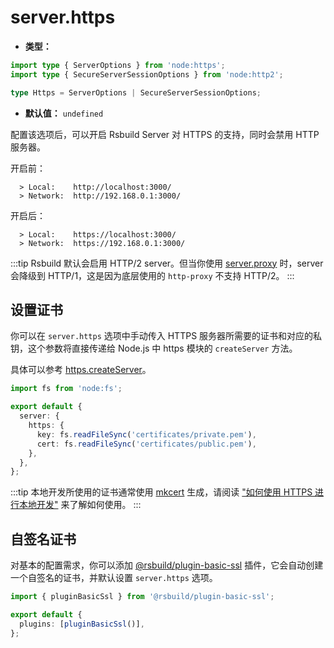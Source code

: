 # server.https

- **类型：**

```ts
import type { ServerOptions } from 'node:https';
import type { SecureServerSessionOptions } from 'node:http2';

type Https = ServerOptions | SecureServerSessionOptions;
```

- **默认值：** `undefined`

配置该选项后，可以开启 Rsbuild Server 对 HTTPS 的支持，同时会禁用 HTTP 服务器。

开启前：

```
  > Local:    http://localhost:3000/
  > Network:  http://192.168.0.1:3000/
```

开启后：

```
  > Local:    https://localhost:3000/
  > Network:  https://192.168.0.1:3000/
```

:::tip
Rsbuild 默认会启用 HTTP/2 server。但当你使用 [server.proxy](/config/server/proxy) 时，server 会降级到 HTTP/1，这是因为底层使用的 `http-proxy` 不支持 HTTP/2。
:::

## 设置证书

你可以在 `server.https` 选项中手动传入 HTTPS 服务器所需要的证书和对应的私钥，这个参数将直接传递给 Node.js 中 https 模块的 `createServer` 方法。

具体可以参考 [https.createServer](https://nodejs.org/api/https.html#https_https_createserver_options_requestlistener)。

```ts
import fs from 'node:fs';

export default {
  server: {
    https: {
      key: fs.readFileSync('certificates/private.pem'),
      cert: fs.readFileSync('certificates/public.pem'),
    },
  },
};
```

:::tip
本地开发所使用的证书通常使用 [mkcert](https://github.com/FiloSottile/mkcert) 生成，请阅读 ["如何使用 HTTPS 进行本地开发"](https://web.dev/articles/how-to-use-local-https?hl=zh-cn) 来了解如何使用。
:::

## 自签名证书

对基本的配置需求，你可以添加 [@rsbuild/plugin-basic-ssl](/plugins/list/plugin-basic-ssl) 插件，它会自动创建一个自签名的证书，并默认设置 `server.https` 选项。

```ts
import { pluginBasicSsl } from '@rsbuild/plugin-basic-ssl';

export default {
  plugins: [pluginBasicSsl()],
};
```
